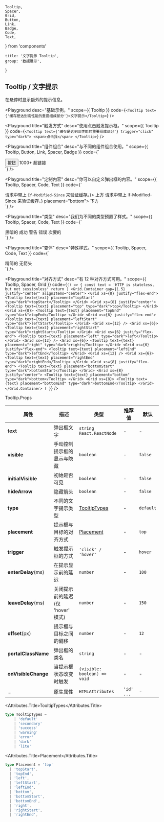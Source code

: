 	Tooltip,
	Spacer,
	Grid,
	Button,
	Link,
	Badge,
	Code,
	Text,
} from 'components'

	title: '文字提示 Tooltip',
	group: '数据展示',
}

## Tooltip / 文字提示

在悬停时显示额外的提示信息。

<Playground
	desc="基础示例。"
	scope={{ Tooltip }}
	code={`
<Tooltip text={'缓存是达到高性能的重要组成部分'}>文字提示</Tooltip>
`}
/>

<Playground
	title="触发方式"
	desc="使用点击触发提示框。"
	scope={{ Tooltip }}
	code={`
<Tooltip text={'缓存是达到高性能的重要组成部分'} trigger="click" type="dark">
  <span>点击我</span>
</Tooltip>
`}
/>

<Playground
	title="组件组合"
	desc="与不同的组件组合使用。"
	scope={{ Tooltip, Button, Link, Spacer, Badge }}
	code={`
<div>
  <Tooltip text={'缓存是达到高性能的重要组成部分'} type="dark">
    <Button auto scale={1/2}>按钮</Button>
  </Tooltip>
  <Spacer inline x={1} />
  <Tooltip text={'缓存是达到高性能的重要组成部分'} type="dark">
    <Badge>1000+</Badge>
  </Tooltip>
  <Spacer inline x={1} />
  <Tooltip text={'缓存是达到高性能的重要组成部分'} type="dark">
    <Link href="#" color>超链接</Link>
  </Tooltip>
</div>
`}
/>

<Playground
	title="定制内容"
	desc="你可以自定义弹出框的内容。"
	scope={{ Tooltip, Spacer, Code, Text }}
	code={`
<div>
  <Tooltip text={<>请求中带上 <Code>If-Modified-Since</Code> 来验证缓存。</>}>
    <span>上方</span>
  </Tooltip>
  <Spacer inline x={2.5} />
  <Tooltip text={<>请求中带上 If-Modified-Since 来<Text b>验证缓存</Text>。</>} placement="bottom">
    <span>下方</span>
  </Tooltip>
</div>
`}
/>

<Playground
	title="类型"
	desc="我们为不同的类型预置了样式。"
	scope={{ Tooltip, Spacer, Code, Text }}
	code={`
<div>
  <Tooltip text="缓存是达到高性能的重要组成部分" type="dark">
    <span>黑暗的</span>
  </Tooltip>
  <Spacer inline x={1.5} />
  <Tooltip text="缓存是达到高性能的重要组成部分" type="success">
    <span>成功</span>
  </Tooltip>
  <Spacer inline x={1.5} />
  <Tooltip text="缓存是达到高性能的重要组成部分" type="warning">
    <span>警告</span>
  </Tooltip>
  <Spacer inline x={1.5} />
  <Tooltip text="缓存是达到高性能的重要组成部分" type="error">
    <span>错误</span>
  </Tooltip>
  <Spacer inline x={1.5} />
  <Tooltip text="缓存是达到高性能的重要组成部分" type="secondary">
    <span>次要的</span>
  </Tooltip>
</div>
`}
/>

<Playground
	title="变体"
	desc="特殊样式。"
	scope={{ Tooltip, Spacer, Code, Text }}
	code={`
<div>
  <Tooltip text="缓存是达到高性能的重要组成部分" type="lite">
    <span>精简的</span>
  </Tooltip>
  <Spacer inline x={2.5} />
  <Tooltip text="缓存是达到高性能的重要组成部分" hideArrow>
    <span>无箭头</span>
  </Tooltip>
</div>
`}
/>

<Playground
	title="对齐方式"
	desc="有 12 种对齐方式可用。"
	scope={{ Tooltip, Spacer, Grid }}
	code={`
() => {
  const text = 'HTTP is stateless, but not sessionless'
  return (
    <Grid.Container gap={1.5} justify="center" alignItems="center">
      <Grid xs={8} justify="flex-end">
        <Tooltip text={text} placement="topStart" type="dark">topStart</Tooltip>
      </Grid>
      <Grid xs={8} justify="center">
        <Tooltip text={text} placement="top" type="dark">top</Tooltip>
      </Grid>
      <Grid xs={8}>
        <Tooltip text={text} placement="topEnd" type="dark">topEnd</Tooltip>
      </Grid>
      <Grid xs={6} justify="flex-end">
        <Tooltip text={text} placement="leftStart" type="dark">leftStart</Tooltip>
      </Grid>
      <Grid xs={12} />
      <Grid xs={6}>
        <Tooltip text={text} placement="rightStart" type="dark">rightStart</Tooltip>
      </Grid>
      <Grid xs={6} justify="flex-end">
        <Tooltip text={text} placement="left" type="dark">left</Tooltip>
      </Grid>
      <Grid xs={12} />
      <Grid xs={6}>
        <Tooltip text={text} placement="right" type="dark">right</Tooltip>
      </Grid>
      <Grid xs={6} justify="flex-end">
        <Tooltip text={text} placement="leftEnd" type="dark">leftEnd</Tooltip>
      </Grid>
      <Grid xs={12} />
      <Grid xs={6}>
        <Tooltip text={text} placement="rightEnd" type="dark">rightEnd</Tooltip>
      </Grid>
      <Grid xs={8} justify="flex-end">
        <Tooltip text={text} placement="bottomStart" type="dark">bottomStart</Tooltip>
      </Grid>
      <Grid xs={8} justify="center">
        <Tooltip text={text} placement="bottom" type="dark">bottom</Tooltip>
      </Grid>
      <Grid xs={8}>
        <Tooltip text={text} placement="bottomEnd" type="dark">bottomEnd</Tooltip>
      </Grid>
    </Grid.Container>
  )
}
`}
/>

<Attributes edit="/pages/zh-cn/components/tooltip.mdx">
<Attributes.Title>Tooltip.Props</Attributes.Title>

| 属性                | 描述                               | 类型                          | 推荐值     | 默认      |
| ------------------- | ---------------------------------- | ----------------------------- | ---------- | --------- |
| **text**            | 弹出框文字                         | `string` `React.ReactNode`    | -          | -         |
| **visible**         | 手动控制提示框的显示与隐藏         | `boolean`                     | -          | `false`   |
| **initialVisible**  | 初始是否可见                       | `boolean`                     | -          | `false`   |
| **hideArrow**       | 隐藏箭头                           | `boolean`                     | -          | `false`   |
| **type**            | 不同的文字提示类型                 | [TooltipTypes](#tooltiptypes) | -          | `default` |
| **placement**       | 提示框与目标的对齐方式             | [Placement](#placement)       | -          | `top`     |
| **trigger**         | 触发提示框的方式                   | `'click' / 'hover'`           | -          | `hover`   |
| **enterDelay**(ms)  | 在提示显示前的延迟                 | `number`                      | -          | `100`     |
| **leaveDelay**(ms)  | 关闭提示前的延迟 (仅 'hover' 模式) | `number`                      | -          | `150`     |
| **offset**(px)      | 提示框与目标之间的偏移             | `number`                      | -          | `12`      |
| **portalClassName** | 弹出框的类名                       | `string`                      | -          | -         |
| **onVisibleChange** | 当提示框状态改变时触发             | `(visible: boolean) => void`  | -          | -         |
| ...                 | 原生属性                           | `HTMLAttributes`              | `'id' ...` | -         |

<Attributes.Title>TooltipTypes</Attributes.Title>

```ts
type TooltipTypes =
	| 'default'
	| 'secondary'
	| 'success'
	| 'warning'
	| 'error'
	| 'dark'
	| 'lite'
```

<Attributes.Title>Placement</Attributes.Title>

```ts
type Placement = 'top'
  | 'topStart',
  | 'topEnd',
  | 'left',
  | 'leftStart',
  | 'leftEnd',
  | 'bottom',
  | 'bottomStart',
  | 'bottomEnd',
  | 'right',
  | 'rightStart',
  | 'rightEnd',
```

</Attributes>

